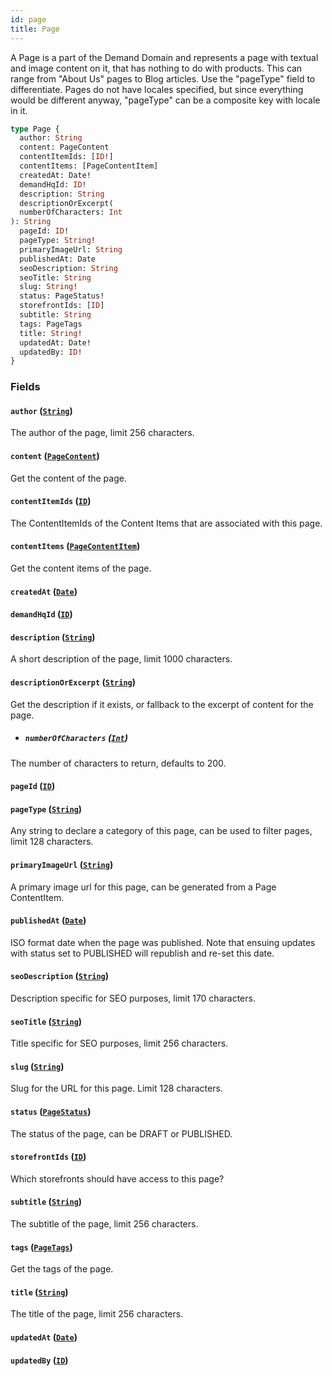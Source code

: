 ```yaml
---
id: page
title: Page
---
```



A Page is a part of the Demand Domain and represents a page with textual and
image content on it, that has nothing to do with products.
This can range from "About Us" pages to Blog articles. Use the "pageType" field to differentiate.
Pages do not have locales specified, but since everything would be different
anyway, "pageType" can be a composite key with locale in it.


```graphql
type Page {
  author: String
  content: PageContent
  contentItemIds: [ID!]
  contentItems: [PageContentItem]
  createdAt: Date!
  demandHqId: ID!
  description: String
  descriptionOrExcerpt(
  numberOfCharacters: Int
): String
  pageId: ID!
  pageType: String!
  primaryImageUrl: String
  publishedAt: Date
  seoDescription: String
  seoTitle: String
  slug: String!
  status: PageStatus!
  storefrontIds: [ID]
  subtitle: String
  tags: PageTags
  title: String!
  updatedAt: Date!
  updatedBy: ID!
}
```


### Fields

#### `author` ([`String`](/developers/demandhq-apis/demand-api/graphql/reference/scalars/string))

The author of the page, limit 256 characters.


#### `content` ([`PageContent`](/developers/demandhq-apis/demand-api/graphql/reference/objects/page-content))

Get the content of the page.


#### `contentItemIds` ([`ID`](/developers/demandhq-apis/demand-api/graphql/reference/scalars/id))

The ContentItemIds of the Content Items that are associated with this page.


#### `contentItems` ([`PageContentItem`](/developers/demandhq-apis/demand-api/graphql/reference/objects/page-content-item))

Get the content items of the page.


#### `createdAt` ([`Date`](/developers/demandhq-apis/demand-api/graphql/reference/scalars/date))




#### `demandHqId` ([`ID`](/developers/demandhq-apis/demand-api/graphql/reference/scalars/id))




#### `description` ([`String`](/developers/demandhq-apis/demand-api/graphql/reference/scalars/string))

A short description of the page, limit 1000 characters.


#### `descriptionOrExcerpt` ([`String`](/developers/demandhq-apis/demand-api/graphql/reference/scalars/string))

Get the description if it exists, or fallback to the excerpt of content for the page.
- ##### `numberOfCharacters` ([`Int`](/developers/demandhq-apis/demand-api/graphql/reference/scalars/int))

The number of characters to return, defaults to 200.


#### `pageId` ([`ID`](/developers/demandhq-apis/demand-api/graphql/reference/scalars/id))




#### `pageType` ([`String`](/developers/demandhq-apis/demand-api/graphql/reference/scalars/string))

Any string to declare a category of this page, can be used to filter pages, limit 128 characters.


#### `primaryImageUrl` ([`String`](/developers/demandhq-apis/demand-api/graphql/reference/scalars/string))

A primary image url for this page, can be generated from a Page ContentItem.


#### `publishedAt` ([`Date`](/developers/demandhq-apis/demand-api/graphql/reference/scalars/date))

ISO format date when the page was published. Note that ensuing updates with
status set to PUBLISHED will republish and re-set this date.


#### `seoDescription` ([`String`](/developers/demandhq-apis/demand-api/graphql/reference/scalars/string))

Description specific for SEO purposes, limit 170 characters.


#### `seoTitle` ([`String`](/developers/demandhq-apis/demand-api/graphql/reference/scalars/string))

Title specific for SEO purposes, limit 256 characters.


#### `slug` ([`String`](/developers/demandhq-apis/demand-api/graphql/reference/scalars/string))

Slug for the URL for this page. Limit 128 characters.


#### `status` ([`PageStatus`](/developers/demandhq-apis/demand-api/graphql/reference/enums/page-status))

The status of the page, can be DRAFT or PUBLISHED.


#### `storefrontIds` ([`ID`](/developers/demandhq-apis/demand-api/graphql/reference/scalars/id))

Which storefronts should have access to this page?


#### `subtitle` ([`String`](/developers/demandhq-apis/demand-api/graphql/reference/scalars/string))

The subtitle of the page, limit 256 characters.


#### `tags` ([`PageTags`](/developers/demandhq-apis/demand-api/graphql/reference/objects/page-tags))

Get the tags of the page.


#### `title` ([`String`](/developers/demandhq-apis/demand-api/graphql/reference/scalars/string))

The title of the page, limit 256 characters.


#### `updatedAt` ([`Date`](/developers/demandhq-apis/demand-api/graphql/reference/scalars/date))




#### `updatedBy` ([`ID`](/developers/demandhq-apis/demand-api/graphql/reference/scalars/id))






